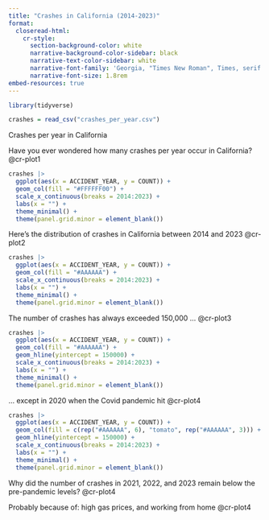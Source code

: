 ```yaml
---
title: "Crashes in California (2014-2023)"
format:
  closeread-html:
    cr-style:
      section-background-color: white
      narrative-background-color-sidebar: black
      narrative-text-color-sidebar: white
      narrative-font-family: 'Georgia, "Times New Roman", Times, serif'
      narrative-font-size: 1.8rem
embed-resources: true
---
```


```r
library(tidyverse)

crashes = read_csv("crashes_per_year.csv")
```


Crashes per year in California

::::{.cr-section}

Have you ever wondered how many crashes per year occur in California? @cr-plot1

:::{#cr-plot1}
```r
crashes |> 
  ggplot(aes(x = ACCIDENT_YEAR, y = COUNT)) +
  geom_col(fill = "#FFFFFF00") +
  scale_x_continuous(breaks = 2014:2023) +
  labs(x = "") +
  theme_minimal() +
  theme(panel.grid.minor = element_blank())
```
:::


Here's the distribution of crashes in California between 2014 and 2023 @cr-plot2

:::{#cr-plot2}
```r
crashes |> 
  ggplot(aes(x = ACCIDENT_YEAR, y = COUNT)) +
  geom_col(fill = "#AAAAAA") +
  scale_x_continuous(breaks = 2014:2023) +
  labs(x = "") +
  theme_minimal() +
  theme(panel.grid.minor = element_blank())
```
:::

The number of crashes has always exceeded 150,000 ... @cr-plot3

:::{#cr-plot3}
```r
crashes |> 
  ggplot(aes(x = ACCIDENT_YEAR, y = COUNT)) +
  geom_col(fill = "#AAAAAA") +
  geom_hline(yintercept = 150000) +
  scale_x_continuous(breaks = 2014:2023) +
  labs(x = "") +
  theme_minimal() +
  theme(panel.grid.minor = element_blank())
```
:::


... except in 2020 when the Covid pandemic hit @cr-plot4

:::{#cr-plot4}
```r
crashes |> 
  ggplot(aes(x = ACCIDENT_YEAR, y = COUNT)) +
  geom_col(fill = c(rep("#AAAAAA", 6), "tomato", rep("#AAAAAA", 3))) +
  geom_hline(yintercept = 150000) +
  scale_x_continuous(breaks = 2014:2023) +
  labs(x = "") +
  theme_minimal() +
  theme(panel.grid.minor = element_blank())
```
:::

Why did the number of crashes in 2021, 2022, and 2023 remain below the pre-pandemic
levels? [@cr-plot4]{pan-to="-25%,25%" scale-by="1.5"}

Probably because of: high gas prices, and working from home @cr-plot4

::::
